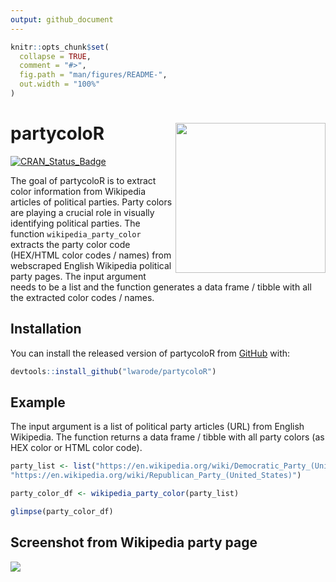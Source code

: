 ```yaml
---
output: github_document
---
```


<!-- README.md is generated from README.Rmd. Please edit that file -->

```r
knitr::opts_chunk$set(
  collapse = TRUE,
  comment = "#>",
  fig.path = "man/figures/README-",
  out.width = "100%"
)
```

# partycoloR <img src="partycoloR_sticker.png" align="right" alt="" width="240" />

[![CRAN_Status_Badge](http://www.r-pkg.org/badges/version/partycoloR?color=brightgreen)](https://cran.r-project.org/package=partycoloR)

The goal of partycoloR is to extract color information from Wikipedia articles of political parties. Party colors are playing a crucial role in visually identifying political parties.
The function `wikipedia_party_color` extracts the party color code (HEX/HTML color codes / names) from webscraped English Wikipedia political party pages. 
The input argument needs to be a list and the function generates a data frame / tibble with all the extracted color codes / names.

## Installation

You can install the released version of partycoloR from [GitHub](https://github.com/lwarode/partycoloR) with:

``` r
devtools::install_github("lwarode/partycoloR")
```

## Example

The input argument is a list of political party articles (URL) from English Wikipedia. 
The function returns a data frame / tibble with all party colors (as HEX color or HTML color code).

```r
party_list <- list("https://en.wikipedia.org/wiki/Democratic_Party_(United_States)",
"https://en.wikipedia.org/wiki/Republican_Party_(United_States)")

party_color_df <- wikipedia_party_color(party_list)

glimpse(party_color_df)
```

## Screenshot from Wikipedia party page

![](partycolorR_example.png)
